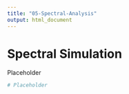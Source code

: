 ```yaml
---
title: "05-Spectral-Analysis"
output: html_document
---
```


# Spectral Simulation

Placeholder

```r

# Placeholder

```